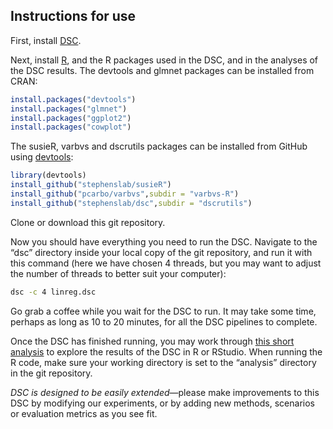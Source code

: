 ## Instructions for use

First, install [DSC][dsc].

Next, install [R][R], and the R packages used in the DSC, and in the
analyses of the DSC results. The devtools and glmnet packages can be
installed from CRAN:

```R
install.packages("devtools")
install.packages("glmnet")
install.packages("ggplot2")
install.packages("cowplot")
```

The susieR, varbvs and dscrutils packages can be installed from GitHub
using [devtools][devtools]:

```R
library(devtools)
install_github("stephenslab/susieR")
install_github("pcarbo/varbvs",subdir = "varbvs-R")
install_github("stephenslab/dsc",subdir = "dscrutils")
```

Clone or download this git repository.

Now you should have everything you need to run the DSC. Navigate to
the "dsc" directory inside your local copy of the git repository, and
run it with this command (here we have chosen 4 threads, but you may
want to adjust the number of threads to better suit your computer):

```bash
dsc -c 4 linreg.dsc
```

Go grab a coffee while you wait for the DSC to run. It may take some
time, perhaps as long as 10 to 20 minutes, for all the DSC pipelines
to complete.

Once the DSC has finished running, you may work through
[this short analysis](https://stephenslab.github.io/dsc-linreg/index.html)
to explore the results of the DSC in R or RStudio. When running the R
code, make sure your working directory is set to the "analysis"
directory in the git repository.

*DSC is designed to be easily extended*—please make improvements to
this DSC by modifying our experiments, or by adding new methods,
scenarios or evaluation metrics as you see fit.

[dsc]: https://github.com/stephenslab/dsc
[R]: www.r-project.org
[devtools]: https://github.com/r-lib/devtools
